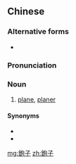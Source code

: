{{also|刨子}}
==Chinese==
{{zh-forms|s=铇子}}

===Alternative forms===
* {{zh-l|刨子}}

===Pronunciation===
{{zh-pron
|m=bàozi
|c=paau4 zi2
|cat=n
}}

===Noun===
{{zh-noun}}

# [[plane]], [[planer]] {{gloss|woodworking tool}}

====Synonyms====
* {{zh-l|鉋刀/铇刀}}
* {{zh-l|刨刀}}

{{zh-cat|Tools}}

[[mg:鉋子]]
[[zh:鉋子]]